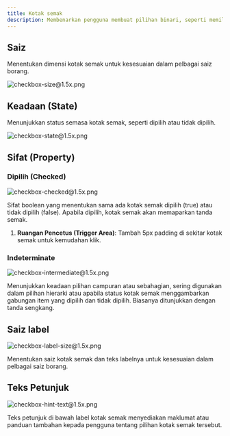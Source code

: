 ```yaml
---
title: Kotak semak
description: Membenarkan pengguna membuat pilihan binari, seperti memilih atau tidak memilih sesuatu pilihan. Ia sering digunakan dalam borang, tetapan, dan penapis untuk menangkap input dan keutamaan pengguna.
---
```


## Saiz

Menentukan dimensi kotak semak untuk kesesuaian dalam pelbagai saiz borang.

![checkbox-size@1.5x.png](/design/checkbox-size1.5x.png)

## Keadaan (State)

Menunjukkan status semasa kotak semak, seperti dipilih atau tidak dipilih.

![checkbox-state@1.5x.png](/design/checkbox-state1.5x.png)

## Sifat (Property)

### Dipilih (Checked)

![checkbox-checked@1.5x.png](/design/checkbox-checked1.5x.png)

Sifat boolean yang menentukan sama ada kotak semak dipilih (true) atau tidak dipilih (false). Apabila dipilih, kotak semak akan memaparkan tanda semak.

1. **Ruangan Pencetus (Trigger Area)**: Tambah 5px padding di sekitar kotak semak untuk kemudahan klik.

### Indeterminate

![checkbox-intermediate@1.5x.png](/design/checkbox-intermediate1.5x.png)

Menunjukkan keadaan pilihan campuran atau sebahagian, sering digunakan dalam pilihan hierarki atau apabila status kotak semak menggambarkan gabungan item yang dipilih dan tidak dipilih. Biasanya ditunjukkan dengan tanda sengkang.

## Saiz label

![checkbox-label-size@1.5x.png](/design/checkbox-label-size1.5x.png)

Menentukan saiz kotak semak dan teks labelnya untuk kesesuaian dalam pelbagai saiz borang.

## Teks Petunjuk

![checkbox-hint-text@1.5x.png](/design/checkbox-hint-text1.5x.png)

Teks petunjuk di bawah label kotak semak menyediakan maklumat atau panduan tambahan kepada pengguna tentang pilihan kotak semak tersebut.
